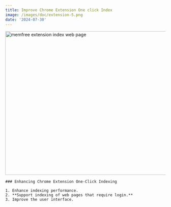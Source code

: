 ```yaml
---
title: Improve Chrome Extension One click Index
image: /images/doc/extension-5.png
date: '2024-07-30'
---
```


<Image
    src="/images/changelog/extension-index.webp"
    width="800"
    height="450"
    alt="memfree extension index web page"
/>

<Card className="py-10 my-10" href="/">

    ### Enhancing Chrome Extension One-Click Indexing

    1. Enhance indexing performance.
    2. **Support indexing of web pages that require login.**
    3. Improve the user interface.

</Card>
